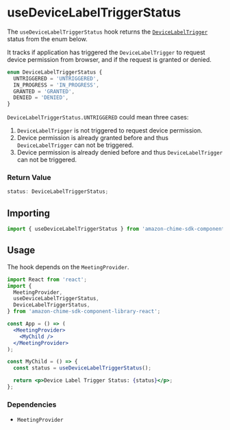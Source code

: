 <Meta title="SDK Hooks/useDevicePermissionStatus" />

# useDeviceLabelTriggerStatus

The `useDeviceLabelTriggerStatus` hook returns the [`DeviceLabelTrigger`](https://github.com/aws/amazon-chime-sdk-js/blob/bec0e13331ee1ff9198070dd2a6bb1bd289dd14e/src/devicecontroller/DeviceControllerFacade.ts#L25-L37) status from the enum below.

It tracks if application has triggered the `DeviceLabelTrigger` to request device permission from browser, and if the request is granted or denied.

```javascript
enum DeviceLabelTriggerStatus {
  UNTRIGGERED = 'UNTRIGGERED',
  IN_PROGRESS = 'IN_PROGRESS',
  GRANTED = 'GRANTED',
  DENIED = 'DENIED',
}
```

`DeviceLabelTriggerStatus.UNTRIGGERED` could mean three cases:
1. `DeviceLabelTrigger` is not triggered to request device permission.
2. Device permission is already granted before and thus `DeviceLabelTrigger` can not be triggered.
3. Device permission is already denied before and thus `DeviceLabelTrigger` can not be triggered.

### Return Value

```javascript
status: DeviceLabelTriggerStatus;
```

## Importing

```javascript
import { useDeviceLabelTriggerStatus } from 'amazon-chime-sdk-component-library-react';
```

## Usage

The hook depends on the `MeetingProvider`.

```jsx
import React from 'react';
import {
  MeetingProvider,
  useDeviceLabelTriggerStatus,
  DeviceLabelTriggerStatus,
} from 'amazon-chime-sdk-component-library-react';

const App = () => (
  <MeetingProvider>
    <MyChild />
  </MeetingProvider>
);

const MyChild = () => {
  const status = useDeviceLabelTriggerStatus();

  return <p>Device Label Trigger Status: {status}</p>;
};
```

### Dependencies

- `MeetingProvider`
